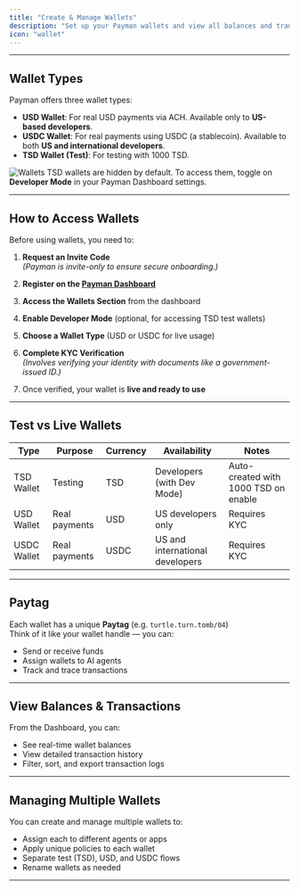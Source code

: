 ```yaml
---
title: "Create & Manage Wallets"
description: "Set up your Payman wallets and view all balances and transactions"
icon: "wallet"
---
```


---

## Wallet Types

Payman offers three wallet types:

-   **USD Wallet**: For real USD payments via ACH. Available only to **US-based developers**.
-   **USDC Wallet**: For real payments using USDC (a stablecoin). Available to both **US and international developers**.
-   **TSD Wallet (Test)**: For testing with 1000 TSD.

![Wallets](/images/wallet/img_1.png)
<Note> TSD wallets are hidden by default. To access them, toggle on **Developer Mode** in your Payman Dashboard settings.</Note>

---

## How to Access Wallets

Before using wallets, you need to:

1. **Request an Invite Code**  
   _(Payman is invite-only to ensure secure onboarding.)_

2. **Register on the [Payman Dashboard](https://app.paymanai.com)**

3. **Access the Wallets Section** from the dashboard

4. **Enable Developer Mode** (optional, for accessing TSD test wallets)

5. **Choose a Wallet Type** (USD or USDC for live usage)

6. **Complete KYC Verification**  
   _(Involves verifying your identity with documents like a government-issued ID.)_

7. Once verified, your wallet is **live and ready to use**

---

## Test vs Live Wallets

| Type        | Purpose         | Currency | Availability                    | Notes                                |
| ----------- | --------------- | -------- | ------------------------------- | ------------------------------------ |
| TSD Wallet  | Testing         | TSD      | Developers (with Dev Mode)      | Auto-created with 1000 TSD on enable |
| USD Wallet  | Real payments   | USD      | US developers only              | Requires KYC                         |
| USDC Wallet | Real payments   | USDC     | US and international developers | Requires KYC                         |

---

## Paytag

Each wallet has a unique **Paytag** (e.g. `turtle.turn.tomb/04`)  
Think of it like your wallet handle — you can:

-   Send or receive funds
-   Assign wallets to AI agents
-   Track and trace transactions

---

## View Balances & Transactions

From the Dashboard, you can:

-   See real-time wallet balances
-   View detailed transaction history
-   Filter, sort, and export transaction logs

---

## Managing Multiple Wallets

You can create and manage multiple wallets to:

-   Assign each to different agents or apps
-   Apply unique policies to each wallet
-   Separate test (TSD), USD, and USDC flows
-   Rename wallets as needed

---

